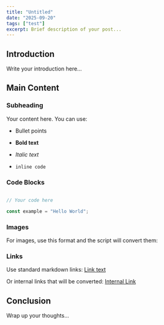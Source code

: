```yaml
---
title: "Untitled"
date: "2025-09-20"
tags: ["test"]
excerpt: Brief description of your post...
---
```



## Introduction

Write your introduction here...

## Main Content

### Subheading

Your content here. You can use:

- Bullet points

- **Bold text**

- *Italic text*

- `inline code`

### Code Blocks

```javascript

// Your code here

const example = "Hello World";

```

### Images

For images, use this format and the script will convert them:
<CustomImage
  src="https://raw.githubusercontent.com/ramirolc02/content/master/images/2025-09-20-captura-de-pantalla-2025-03-24-a-las-10.23.55.png"
  alt="Captura de pantalla 2025 03 24 a las 10.23.55"
/>
### Links

Use standard markdown links: [Link text](URL)

Or internal links that will be converted: [Internal Link](/posts/internal-link)
## Conclusion

Wrap up your thoughts...
